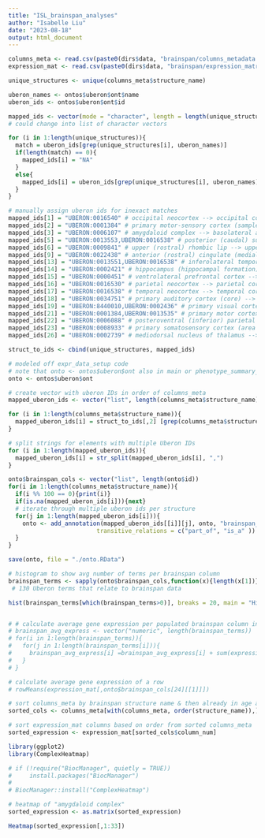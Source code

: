 ```yaml
---
title: "ISL_brainspan_analyses"
author: "Isabelle Liu"
date: "2023-08-18"
output: html_document
---
```


```r
columns_meta <- read.csv(paste0(dirs$data, "brainspan/columns_metadata.csv"))
expression_mat <- read.csv(paste0(dirs$data, "brainspan/expression_matrix.csv"), header = FALSE, row.names = 1)

unique_structures <- unique(columns_meta$structure_name)

uberon_names <- ontos$uberon$ont$name
uberon_ids <- ontos$uberon$ont$id

mapped_ids <- vector(mode = "character", length = length(unique_structures))
# could change into list of character vectors

for (i in 1:length(unique_structures)){
  match = uberon_ids[grep(unique_structures[i], uberon_names)]
  if(length(match) == 0){
    mapped_ids[i] = "NA"
  }
  else{
    mapped_ids[i] = uberon_ids[grep(unique_structures[i], uberon_names)]
  }
}

# manually assign uberon ids for inexact matches
mapped_ids[1] = "UBERON:0016540" # occipital neocortex --> occipital cortex
mapped_ids[2] = "UBERON:0001384" # primary motor-sensory cortex (samples) --> primary motor cortex
mapped_ids[3] = "UBERON:0006107" # amygdaloid complex --> basolateral amygdaloid nuclear complex
mapped_ids[5] = "UBERON:0013553,UBERON:0016538" # posterior (caudal) superior temporal cortex (area 22c) --> Brodmann (1909) area 22, temporal cortex
mapped_ids[6] = "UBERON:0009841" # upper (rostral) rhombic lip --> upper rhombic lip
mapped_ids[9] = "UBERON:0022438" # anterior (rostral) cingulate (medial prefrontal) cortex --> rostral anterior cingulate cortex
mapped_ids[13] = "UBERON:0013551,UBERON:0016538" # inferolateral temporal cortex (area TEv, area 20) --> Brodmann (1909) area 20, temporal cortex
mapped_ids[14] = "UBERON:0002421" # hippocampus (hippocampal formation) --> hippocampal formation
mapped_ids[15] = "UBERON:0000451" # ventrolateral prefrontal cortex --> prefrontal cortex, COULD INCLUDE BRODMANN AREAS BUT NOT DIRECTLY LINKED
mapped_ids[16] = "UBERON:0016530" # parietal neocortex --> parietal cortex
mapped_ids[17] = "UBERON:0016538" # temporal neocortex --> temporal cortex
mapped_ids[18] = "UBERON:0034751" # primary auditory cortex (core) --> primary auditory cortex
mapped_ids[19] = "UBERON:8440010,UBERON:0002436" # primary visual cortex (striate cortex, area V1/17) --> Brodmann (1909) area 17, primary visual cortex
mapped_ids[21] = "UBERON:0001384,UBERON:0013535" # primary motor cortex (area M1, area 4) --> primary motor cortex, Brodmann (1909) area 4
mapped_ids[22] = "UBERON:0006088" # posteroventral (inferior) parietal cortex --> inferior parietal cortex
mapped_ids[23] = "UBERON:0008933" # primary somatosensory cortex (area S1, areas 3,1,2) --> primary somatosensory cortex
mapped_ids[26] = "UBERON:0002739" # mediodorsal nucleus of thalamus --> medial dorsal nucleus of thalamus

struct_to_ids <- cbind(unique_structures, mapped_ids)

```

```r

# modeled off expr_data_setup code
# note that onto <- ontos$uberon$ont also in main or phenotype_summary_analyses
onto <- ontos$uberon$ont

# create vector with uberon IDs in order of columns_meta
mapped_uberon_ids <- vector("list", length(columns_meta$structure_name))

for (i in 1:length(columns_meta$structure_name)){
  mapped_uberon_ids[i] = struct_to_ids[,2] [grep(columns_meta$structure_name[i],struct_to_ids[,1], fixed = TRUE)]
}

# split strings for elements with multiple Uberon IDs
for (i in 1:length(mapped_uberon_ids)){
  mapped_uberon_ids[i] = str_split(mapped_uberon_ids[i], ",")
}

onto$brainspan_cols <- vector("list", length(onto$id))
for(i in 1:length(columns_meta$structure_name)){
  if(i %% 100 == 0){print(i)}
  if(is.na(mapped_uberon_ids[i])){next}
  # iterate through multiple uberon ids per structure
  for(j in 1:length(mapped_uberon_ids[i])){
    onto <- add_annotation(mapped_uberon_ids[[i]][j], onto, "brainspan_cols", i,
                         transitive_relations = c("part_of", "is_a" ))
  }
}

save(onto, file = "./onto.RData")

```

```r
# histogram to show avg number of terms per brainspan column
brainspan_terms <- sapply(onto$brainspan_cols,function(x){length(x[1])}) # need to fix to get length of list
 # 130 Uberon terms that relate to brainspan data

hist(brainspan_terms[which(brainspan_terms>0)], breaks = 20, main = "Histogram of number of brainspan terms populated")


# # calculate average gene expression per populated brainspan column in ontology
# brainspan_avg_express <- vector("numeric", length(brainspan_terms))
# for(i in 1:length(brainspan_terms)){
#   for(j in 1:length(brainspan_terms[i])){
#     brainspan_avg_express[i] =brainspan_avg_express[i] + sum(expression_mat[j])
#   }
# }

# calculate average gene expression of a row
# rowMeans(expression_mat[,onto$brainspan_cols[24][[1]]])
```

```r
# sort columns_meta by brainspan structure name & then already in age ascending order
sorted_cols <- columns_meta[with(columns_meta, order(structure_name)),]

# sort expression_mat columns based on order from sorted columns_meta
sorted_expression <- expression_mat[sorted_cols$column_num]
```

```r
library(ggplot2)
library(ComplexHeatmap)

# if (!require("BiocManager", quietly = TRUE))
#     install.packages("BiocManager")
# 
# BiocManager::install("ComplexHeatmap")

# heatmap of "amygdaloid complex"
sorted_expression <- as.matrix(sorted_expression)

Heatmap(sorted_expression[,1:33])
```

